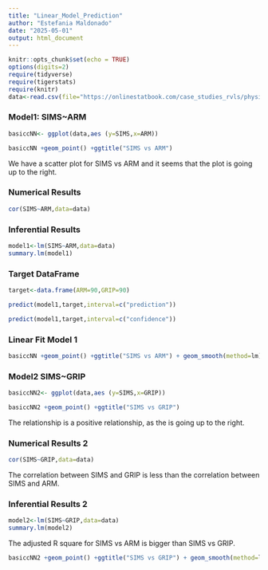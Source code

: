 ```yaml
---
title: "Linear_Model_Prediction"
author: "Estefania Maldonado"
date: "2025-05-01"
output: html_document
---
```


```r
knitr::opts_chunk$set(echo = TRUE)
options(digits=2)
require(tidyverse)
require(tigerstats)
require(knitr)
data<-read.csv(file="https://onlinestatbook.com/case_studies_rvls/physical_strength/data.txt", sep="",header=TRUE)
```


### Model1: SIMS~ARM

```r
basiccNN<- ggplot(data,aes (y=SIMS,x=ARM))
```

```r
basiccNN +geom_point() +ggtitle("SIMS vs ARM")
```

We have a scatter plot for SIMS vs ARM and it seems that the plot is going up to the right.

### Numerical Results
```r
cor(SIMS~ARM,data=data)
```

### Inferential Results 
```r
model1<-lm(SIMS~ARM,data=data)
summary.lm(model1)
```


### Target DataFrame
```r
target<-data.frame(ARM=90,GRIP=90)
```

```r
predict(model1,target,interval=c("prediction"))
```

```r
predict(model1,target,interval=c("confidence"))
```

### Linear Fit Model 1

```r
basiccNN +geom_point() +ggtitle("SIMS vs ARM") + geom_smooth(method=lm)
```



### Model2 SIMS~GRIP
```r
basiccNN2<- ggplot(data,aes (y=SIMS,x=GRIP))
```

```r
basiccNN2 +geom_point() +ggtitle("SIMS vs GRIP")
```

The relationship is a positive relationship, as the is going up to the right.

### Numerical Results 2
```r
cor(SIMS~GRIP,data=data)
```

The correlation between SIMS and GRIP is less than the correlation between SIMS and ARM.

### Inferential Results 2
```r
model2<-lm(SIMS~GRIP,data=data)
summary.lm(model2)
```

The adjusted R square for SIMS vs ARM is bigger than SIMS vs GRIP.

```r
basiccNN2 +geom_point() +ggtitle("SIMS vs GRIP") + geom_smooth(method=lm)
```




